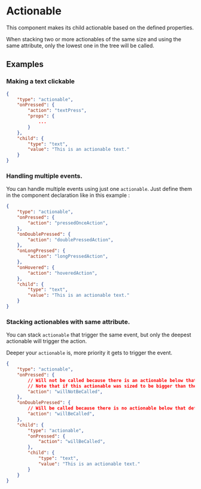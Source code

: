 
# Actionable

This component makes its child actionable based on the defined properties.

When stacking two or more actionables of the same size and using the same attribute, only the lowest one in the tree will be called.
 
## Examples

### Making a text clickable

```json
{
    "type": "actionable",
    "onPressed": {
        "action": "textPress",
        "props": {
            ...
        }
    },
    "child": {
        "type": "text", 
        "value": "This is an actionable text."
    }
}
```

### Handling multiple events.

You can handle multiple events using just one `actionable`.
Just define them in the component declaration like in this example : 
```json
{
    "type": "actionable",
    "onPressed": {
        "action": "pressedOnceAction",
    },
    "onDoublePressed": {
        "action": "doublePressedAction",
    },
    "onLongPressed": {
        "action": "longPressedAction",
    },
    "onHovered": {
        "action": "hoveredAction",
    },
    "child": {
        "type": "text", 
        "value": "This is an actionable text."
    }
}
```

### Stacking actionables with same attribute.

You can stack `actionable` that trigger the same event, but only the deepest actionable will trigger the action.

Deeper your `actionable` is, more priority it gets to trigger the event.


```json
{
    "type": "actionable",
    "onPressed": {
        // Will not be called because there is an actionable below that defines the onPressed attribute
        // Note that if this actionable was sized to be bigger than the actionable below, it would be possible to trigger this onPressed
        "action": "willNotBeCalled",
    },
    "onDoublePressed": {
        // Will be called because there is no actionable below that defines this attribute
        "action": "willBeCalled",
    },
    "child": {
        "type": "actionable",
        "onPressed": {
            "action": "willBeCalled",
        },
        "child": {
            "type": "text", 
            "value": "This is an actionable text."
        }
    }
}
```

<PropertyTable schema={actionableSchema}/>